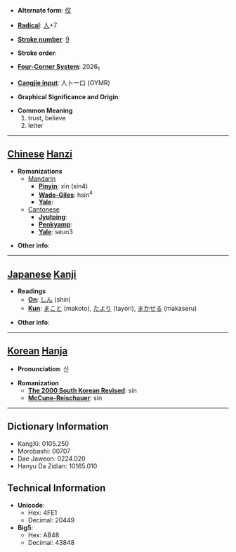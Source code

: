 * '''Alternate form''': [[伩]]

* '''[[Wiktionary:Chinese radical index| Radical]]''': [[Wiktionary:Chinese radical index 人|人]]+7

* '''[[Wiktionary:Chinese total strokes index|Stroke number]]''': [[Wiktionary:Chinese total strokes index 9|9]]

* '''Stroke order''': 

* '''[[Wiktionary:Chinese four corner index|Four-Corner System]]''': 2026<sub>1</sub>

* '''[[Wiktionary:Chinese Cangjie index|Cangjie input]]''': 人卜一口 (OYMR)

* '''Graphical Significance and Origin''': 

* '''Common Meaning'''
*#trust, believe
*# letter


----

== [[Chinese]] [[Hanzi]] ==

* '''Romanizations'''
** [[Mandarin]]
*** '''[[Pinyin]]''': xìn (xin4)
*** '''[[Wade-Giles]]''': hsin<sup>4</sup>
*** '''[[Yale]]''': 
**[[Cantonese]]
***'''[[Jyutping]]''':
***'''[[Penkyamp]]''': 
***'''[[Yale]]''': seun3

* '''Other info''': 

----

== [[Japanese]] [[Kanji]] ==

* '''Readings'''
** '''[[On]]''': [[しん]] (shin)
** '''[[Kun]]''': [[まこと]] (makoto), [[たより]] (tayori), [[まかせる]] (makaseru)

* '''Other info''':  

----

== [[Korean]] [[Hanja]] ==

* '''Pronunciation''': 신

* '''Romanization'''
** '''[[The 2000 South Korean Revised Romanization|The 2000 South Korean Revised]]''': sin
** '''[[McCune-Reischauer]]''': sin

----

== Dictionary Information ==

* KangXi: 0105.250
* Morobashi: 00707
* Dae Jaweon: 0224.020
* Hanyu Da Zidian: 10165.010

== Technical Information ==

* '''Unicode''':
** Hex: 4FE1
** Decimal: 20449
* '''Big5''':
** Hex: AB48
** Decimal: 43848